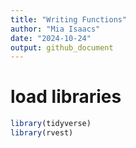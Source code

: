 ```yaml
---
title: "Writing Functions"
author: "Mia Isaacs"
date: "2024-10-24"
output: github_document
---
```


# load libraries

```r
library(tidyverse)
library(rvest)
```













